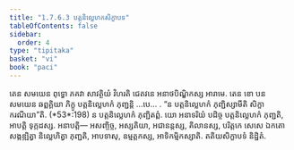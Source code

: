 ```yaml
---
title: "1.7.6.3 បត្តនិល្លេហកសិក្ខាបទ"
tableOfContents: false
sidebar:
  order: 4
type: "tipitaka"
basket: "vi"
book: "paci"
---
```



<DynamicBreadcrumb />

<Division number="629" book="paci">

<Paragraph number="1950" book="paci">
តេន សមយេន ពុទ្ធោ ភគវា សាវត្ថិយំ វិហរតិ ជេតវនេ អនាថបិណ្ឌិកស្ស អារាមេ. តេន ខោ បន សមយេន ឆព្ពគ្គិយា ភិក្ខូ បត្តនិល្លេហកំ ភុញ្ជន្តិ …បេ… .
</Paragraph>

<Paragraph number="1951" book="paci">
<Emphasis>“ន បត្តនិល្លេហកំ ភុញ្ជិស្សាមីតិ សិក្ខា ករណីយា”</Emphasis>តិ. (*53*:<Emphasis>198</Emphasis>)
</Paragraph>

<Paragraph number="1952" book="paci">
ន បត្តនិល្លេហកំ ភុញ្ជិតព្ពំ. យោ អនាទរិយំ បដិច្ច បត្តនិល្លេហកំ ភុញ្ជតិ, អាបត្តិ ទុក្កដស្ស.
</Paragraph>

<Paragraph number="1953" book="paci">
អនាបត្តិ— អសញ្ចិច្ច, អស្សតិយា, អជានន្តស្ស, គិលានស្ស, បរិត្តកេ សេសេ ឯកតោ សង្កឌ្ឍិត្វា និល្លេហិត្វា ភុញ្ជតិ, អាបទាសុ, ឧម្មត្តកស្ស, អាទិកម្មិកស្សាតិ.

</Paragraph>
</Division>

<Paragraph number="1954" type="center" book="paci">
តតិយសិក្ខាបទំ និដ្ឋិតំ.
</Paragraph>